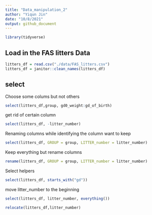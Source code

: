 ```yaml
---
title: "Data_manipulation_2"
author: "Yiqun Jin"
date: "10/8/2021"
output: github_document
---
```


```r
library(tidyverse)
```

## Load in the FAS litters Data

```r
litters_df = read.csv("./data/FAS_litters.csv")
litters_df = janitor::clean_names(litters_df)
```

## select

Choose some colums but not others

```r
select(litters_df,group, gd0_weight:gd_of_birth)
```

get rid of certain column

```r
select(litters_df, -litter_number)
```

Renaming columns
while identifying the column want to keep

```r
select(litters_df, GROUP = group, LITTER_number = litter_number)
```

Keep everything but rename columns

```r
rename(litters_df, GROUP = group, LITTER_number = litter_number)
```

Select helpers

```r
select(litters_df, starts_with("gd"))
```
move litter_number to the beginning

```r
select(litters_df, litter_number, everything())
```

```r
relocate(litters_df,litter_number)
```

